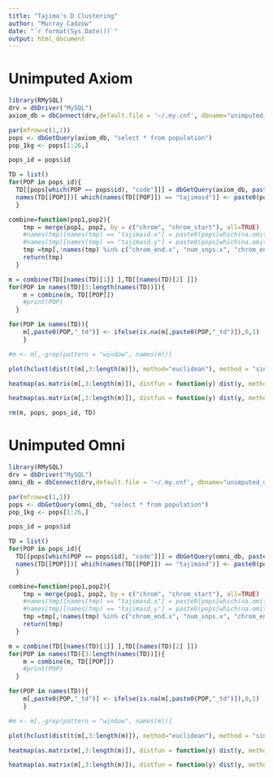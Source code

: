 ```yaml
---
title: "Tajima's D Clustering"
author: "Murray Cadzow"
date: "`r format(Sys.Date())`"
output: html_document
---
```


# Unimputed Axiom

```r
library(RMySQL)
drv = dbDriver("MySQL")
axiom_db = dbConnect(drv,default.file = '~/.my.cnf', dbname="unimputed_axiom_selection")

par(mfrow=c(1,1))
pops <- dbGetQuery(axiom_db, "select * from population")
pop_1kg <- pops[1:26,]

pops_id = pops$id

TD = list()
for(POP in pops_id){
  TD[[pops[which(POP == pops$id), "code"]]] = dbGetQuery(axiom_db, paste0("select chrom, chrom_start, tajimasd, pop from tajd where pop = '",POP,"' and tajimasd < 0 order by tajimasd limit 1000;"))
  names(TD[[POP]])[ which(names(TD[[POP]]) == "tajimasd")] <- paste0(pops[which(POP == pops$id), "code"],"_td")
  }

combine=function(pop1,pop2){
    tmp = merge(pop1, pop2, by = c("chrom", "chrom_start"), all=TRUE)
    #names(tmp)[names(tmp) == "tajimasd.x"] = paste0(pops[which(na.omit(tmp$pop.x) == pops$id), "code"] ,"_td")
    #names(tmp)[names(tmp) == "tajimasd.y"] = paste0(pops[which(na.omit(tmp$pop.y) == pops$id), "code"] ,"_td")
    tmp =tmp[,!names(tmp) %in% c("chrom_end.x", "num_snps.x", "chrom_end.y", "num_snps.y", "pop.x","pop.y","pop")]
    return(tmp)
  }

m = combine(TD[[names(TD)[1]] ],TD[[names(TD)[2] ]])
for(POP in names(TD)[3:length(names(TD))]){
    m = combine(m, TD[[POP]])
    #print(POP)
  }

for(POP in names(TD)){
    m[,paste0(POP,"_td")] <- ifelse(is.na(m[,paste0(POP,"_td")]),0,1)
    }

#m <- m[,-grep(pattern = "window", names(m))]
```

```r
plot(hclust(dist(t(m[,3:length(m)]), method="euclidean"), method = "single"), main = "Tajima D Clustering")
```


```r
heatmap(as.matrix(m[,3:length(m)]), distfun = function(y) dist(y, method="euclidean"))
```

```r
heatmap(as.matrix(m[,3:length(m)]), distfun = function(y) dist(y, method="canberra"))

rm(m, pops, pops_id, TD)
```


# Unimputed Omni

```r
library(RMySQL)
drv = dbDriver("MySQL")
omni_db = dbConnect(drv,default.file = '~/.my.cnf', dbname="unimputed_omni_selection")

par(mfrow=c(1,1))
pops <- dbGetQuery(omni_db, "select * from population")
pop_1kg <- pops[1:26,]

pops_id = pops$id

TD = list()
for(POP in pops_id){
  TD[[pops[which(POP == pops$id), "code"]]] = dbGetQuery(omni_db, paste0("select chrom, chrom_start, tajimasd, pop from tajd where pop = '",POP,"' and tajimasd < 0 order by tajimasd limit 1000;"))
  names(TD[[POP]])[ which(names(TD[[POP]]) == "tajimasd")] <- paste0(pops[which(POP == pops$id), "code"],"_td")
  }

combine=function(pop1,pop2){
    tmp = merge(pop1, pop2, by = c("chrom", "chrom_start"), all=TRUE)
    #names(tmp)[names(tmp) == "tajimasd.x"] = paste0(pops[which(na.omit(tmp$pop.x) == pops$id), "code"] ,"_td")
    #names(tmp)[names(tmp) == "tajimasd.y"] = paste0(pops[which(na.omit(tmp$pop.y) == pops$id), "code"] ,"_td")
    tmp =tmp[,!names(tmp) %in% c("chrom_end.x", "num_snps.x", "chrom_end.y", "num_snps.y", "pop.x","pop.y","pop")]
    return(tmp)
  }

m = combine(TD[[names(TD)[1]] ],TD[[names(TD)[2] ]])
for(POP in names(TD)[3:length(names(TD))]){
    m = combine(m, TD[[POP]])
    #print(POP)
  }

for(POP in names(TD)){
    m[,paste0(POP,"_td")] <- ifelse(is.na(m[,paste0(POP,"_td")]),0,1)
    }

#m <- m[,-grep(pattern = "window", names(m))]
```

```r
plot(hclust(dist(t(m[,3:length(m)]), method="euclidean"), method = "single"), main = "Tajima D Clustering")
```


```r
heatmap(as.matrix(m[,3:length(m)]), distfun = function(y) dist(y, method="euclidean"))
```

```r
heatmap(as.matrix(m[,3:length(m)]), distfun = function(y) dist(y, method="canberra"))
```

